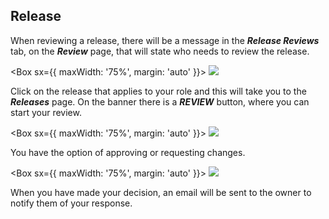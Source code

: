 
## **Release**

When reviewing a release, there will be a message in the **_Release Reviews_** tab, on the **_Review_** page, that will
state who needs to review the release.

<Box sx={{ maxWidth: '75%', margin: 'auto' }}>
  <Image src={bailoReviewPage} />
</Box>

Click on the release that applies to your role and this will take you to the **_Releases_** page. On the banner there is
a **_REVIEW_** button, where you can start your review.

<Box sx={{ maxWidth: '75%', margin: 'auto' }}>
  <Image src={bailoReview} />
</Box>

You have the option of approving or requesting changes.

<Box sx={{ maxWidth: '75%', margin: 'auto' }}>
  <Image src={bailoReviewForm} />
</Box>

When you have made your decision, an email will be sent to the owner to notify them of your response.

